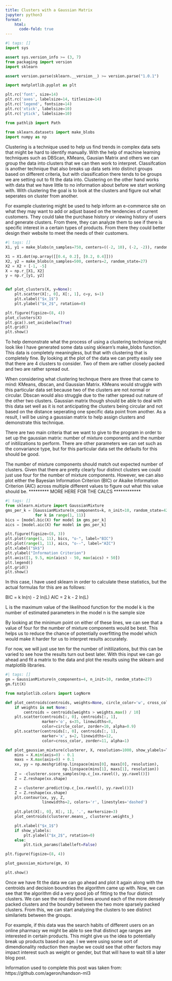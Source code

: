 ```yaml
---
title: Clusters with a Gaussian Matrix
jupyter: python3
format: 
    html:
      code-fold: true
---
```


```python
#| tags: []
import sys

assert sys.version_info >= (3, 7)
from packaging import version
import sklearn

assert version.parse(sklearn.__version__) >= version.parse("1.0.1")

import matplotlib.pyplot as plt

plt.rc('font', size=14)
plt.rc('axes', labelsize=14, titlesize=14)
plt.rc('legend', fontsize=14)
plt.rc('xtick', labelsize=10)
plt.rc('ytick', labelsize=10)

from pathlib import Path
    
from sklearn.datasets import make_blobs
import numpy as np
```

Clustering is a technique used to help us find trends in complex data sets that might be hard to identify manually. With the help of machine learning techniques such as DBScan, KMeans, Gausian Matrix and others we can group the data into clusters that we can then work to interpret. Classifcation is another technique that also breaks up data sets into distinct groups based on different criteria, but with classification there tends to be groups we are setting out to fit the data into. Clustering on the other hand works with data that we have little to no information about before we start working with. With clustering the goal is to look at the clusters and figure out what seperates on cluster from another.

For example clustering might be used to help inform an e-commerce site on what they may want to add or adjust based on the tendencies of current customers. They could take the purchase history or viewing history of users and generate clusters. From there, they can analyze them to see if there is specific interest in a certain types of products. From there they could better design their website to meet the needs of their customers.

```python
#| tags: []
X1, y1 = make_blobs(n_samples=750, centers=((-2, 10), (-2, -2)), random_state=27)

X1 = X1.dot(np.array([[0.4, 0.2], [0.2, 0.4]]))
X2, y2 = make_blobs(n_samples=500, centers=2, random_state=27)
X2 = X2 + [-1, -5]
X = np.r_[X1, X2]
y = np.r_[y1, y2]


def plot_clusters(X, y=None):
    plt.scatter(X[:, 0], X[:, 1], c=y, s=1)
    plt.xlabel("$x_1$")
    plt.ylabel("$x_2$", rotation=0)

plt.figure(figsize=(8, 4))
plot_clusters(X)
plt.gca().set_axisbelow(True)
plt.grid()
plt.show()
```

To help demonstrate what the process of using a clustering technique might look like I have generated some data using sklearn's make_blobs function. This data is completely meaningless, but that with clustering that is completely fine. By looking at the plot of the data we can pretty easily see that there are 4 clusters to consider. Two of them are rather closely packed and two are rather spread out.

When considering what clustering technque there are three that came to mind: KMeans, dbscan, and Gaussian Matrix. KMeans would struggle with this particular data set because two of the clusters are not normal or circular. Dbscan would also struggle due to the rather spread out nature of the other two clusters. Gaussian matrix though should be able to deal with this data set well as it is not anticipating the clusters being circular and not based on the distance seperating one specific data point from another. As a result, I will be using a gaussian matrix to help assign clusters and demonstrate this technique.

There are two main criteria that we want to give to the program in order to set up the gaussian matrix: number of mixture components and the number of initilizations to perform. There are other parameters we can set such as the convariance type, but for this particular data set the defaults for this should be good.

The number of mixture components should match out expected number of clusters. Given that there are pretty clearly four distinct clusters we could just use four for the number of mixture components. However, we can also plot either the Bayesian Information Criterion (BIC) or Akaike Information Criterion (AIC) across multiple different values to figure out what this value should be. \*\*\*\*\*\*\*\*\* MORE HERE FOR THE CALCS \*\*\*\*\*\*\*\*\*\*\*\*

```python
#| tags: []
from sklearn.mixture import GaussianMixture
gms_per_k = [GaussianMixture(n_components=k, n_init=10, random_state=42).fit(X)
             for k in range(1, 11)]
bics = [model.bic(X) for model in gms_per_k]
aics = [model.aic(X) for model in gms_per_k]

plt.figure(figsize=(8, 3))
plt.plot(range(1, 11), bics, "o-", label="BIC")
plt.plot(range(1, 11), aics, "o--", label="AIC")
plt.xlabel("$k$")
plt.ylabel("Information Criterion")
plt.axis([1, 9.5, min(aics) - 50, max(aics) + 50])
plt.legend()
plt.grid()
plt.show()
```

In this case, I have used sklearn in order to calculate these statistics, but the actual formulas for this are as follows:

BIC = k ln(n) - 2 ln(L) AIC = 2 k - 2 ln(L)

L is the maximum value of the likelihood function for the model k is the number of estimated parameters in the model n is the sample size

By looking at the minimum point on either of these lines, we can see that a value of four for the number of mixture components would be best. This helps us to reduce the chance of potentially overfitting the model which would make it harder for us to interpret results accurately.

For now, we will just use ten for the number of initilizations, but this can be varied to see how the results turn out best later. With this input we can go ahead and fit a matrix to the data and plot the results using the sklearn and matplotlib libraries.

```python
#| tags: []
gm = GaussianMixture(n_components=4, n_init=10, random_state=27)
gm.fit(X)
```

```python
from matplotlib.colors import LogNorm

def plot_centroids(centroids, weights=None, circle_color='w', cross_color='k'):
    if weights is not None:
        centroids = centroids[weights > weights.max() / 10]
    plt.scatter(centroids[:, 0], centroids[:, 1],
                marker='o', s=35, linewidths=8,
                color=circle_color, zorder=10, alpha=0.9)
    plt.scatter(centroids[:, 0], centroids[:, 1],
                marker='x', s=2, linewidths=12,
                color=cross_color, zorder=11, alpha=1)

def plot_gaussian_mixture(clusterer, X, resolution=1000, show_ylabels=True):
    mins = X.min(axis=0) - 0.1
    maxs = X.max(axis=0) + 0.1
    xx, yy = np.meshgrid(np.linspace(mins[0], maxs[0], resolution),
                         np.linspace(mins[1], maxs[1], resolution))
    Z = -clusterer.score_samples(np.c_[xx.ravel(), yy.ravel()])
    Z = Z.reshape(xx.shape)

    Z = clusterer.predict(np.c_[xx.ravel(), yy.ravel()])
    Z = Z.reshape(xx.shape)
    plt.contour(xx, yy, Z,
                linewidths=2, colors='r', linestyles='dashed')
    
    plt.plot(X[:, 0], X[:, 1], '.', markersize=3)
    plot_centroids(clusterer.means_, clusterer.weights_)

    plt.xlabel("$x_1$")
    if show_ylabels:
        plt.ylabel("$x_2$", rotation=0)
    else:
        plt.tick_params(labelleft=False)

plt.figure(figsize=(8, 4))

plot_gaussian_mixture(gm, X)

plt.show()
```

Once we have fit the data we can go ahead and plot it again along with the centroids and decision boundries the algorithm came up with. Now, we can see that the algorithm did a very good job of fitting to the four distinct clusters. We can see the red dashed lines around each of the more densely packed clusters and the boundry between the two more sparsely packed clusters. From this, we can start analyzing the clusters to see distinct similariets between the groups.

For example, if this data was the search habits of different users on an online pharmacy we might be able to see that distinct age ranges are interested in certain products. This might give us the idea to potentially break up products based on age. I we were using some sort of dimendionality reduction then maybe we could see that other factors may impact interest such as weight or gender, but that will have to wait till a later blog post.

Information used to complete this post was taken from: https://github.com/ageron/handson-ml3
